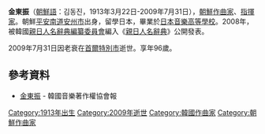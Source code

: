 {{refimprove|time=2013-08-04T03:52:16+00:00}}
'''金東振'''（[[朝鮮語|朝鮮語]]：김동진，1913年3月22日-2009年7月31日），[[朝鮮|朝鮮]][[作曲家|作曲家]]、[[指揮家|指揮家]]。朝鮮[[平安南道|平安南道]][[安州市|安州市]]出身，留學日本，畢業於[[日本音樂高等學校|日本音樂高等學校]]。2008年，被韓國[[親日人名辭典編纂委員會|親日人名辭典編纂委員會]]編入《[[親日人名辭典|親日人名辭典]]》公開發表。

2009年7月31日因老衰在[[首爾特別市|首爾特別市]]逝世。享年96歲。

==參考資料==
* [http://www.komca.or.kr/pdf/2003/20030203/20030203_05.pdf 金東振]{{dead link|date=2018年1月 |bot=InternetArchiveBot |fix-attempted=yes }} - 韓國音樂著作權協會報

[[Category:1913年出生|Category:1913年出生]]
[[Category:2009年逝世|Category:2009年逝世]]
[[Category:韓國作曲家|Category:韓國作曲家]]
[[Category:朝鮮作曲家|Category:朝鮮作曲家]]